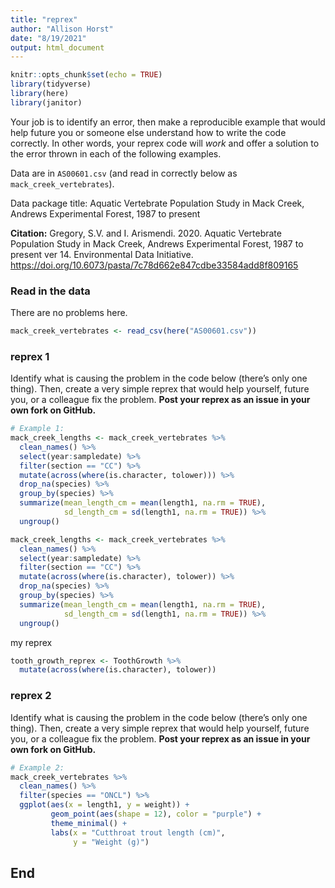 ```yaml
---
title: "reprex"
author: "Allison Horst"
date: "8/19/2021"
output: html_document
---
```


```r
knitr::opts_chunk$set(echo = TRUE)
library(tidyverse)
library(here)
library(janitor)
```

Your job is to identify an error, then make a reproducible example that would help future you or someone else understand how to write the code correctly. In other words, your reprex code will *work* and offer a solution to the error thrown in each of the following examples.

Data are in `AS00601.csv` (and read in correctly below as `mack_creek_vertebrates`).

Data package title: Aquatic Vertebrate Population Study in Mack Creek, Andrews Experimental Forest, 1987 to present

**Citation:** Gregory, S.V. and I. Arismendi. 2020. Aquatic Vertebrate Population Study in Mack Creek, Andrews Experimental Forest, 1987 to present ver 14. Environmental Data Initiative. <https://doi.org/10.6073/pasta/7c78d662e847cdbe33584add8f809165>

### Read in the data

There are no problems here.

```r
mack_creek_vertebrates <- read_csv(here("AS00601.csv"))
```

### reprex 1

Identify what is causing the problem in the code below (there's only one thing). Then, create a very simple reprex that would help yourself, future you, or a colleague fix the problem. **Post your reprex as an issue in your own fork on GitHub.**

```r
# Example 1: 
mack_creek_lengths <- mack_creek_vertebrates %>%
  clean_names() %>%
  select(year:sampledate) %>%
  filter(section == "CC") %>%
  mutate(across(where(is.character, tolower))) %>%
  drop_na(species) %>%
  group_by(species) %>%
  summarize(mean_length_cm = mean(length1, na.rm = TRUE),
            sd_length_cm = sd(length1, na.rm = TRUE)) %>%
  ungroup()
```

```r
mack_creek_lengths <- mack_creek_vertebrates %>%
  clean_names() %>%
  select(year:sampledate) %>%
  filter(section == "CC") %>%
  mutate(across(where(is.character), tolower)) %>%
  drop_na(species) %>%
  group_by(species) %>%
  summarize(mean_length_cm = mean(length1, na.rm = TRUE),
            sd_length_cm = sd(length1, na.rm = TRUE)) %>%
  ungroup()
```

my reprex

```r
tooth_growth_reprex <- ToothGrowth %>% 
  mutate(across(where(is.character), tolower))
```

### reprex 2

Identify what is causing the problem in the code below (there's only one thing). Then, create a very simple reprex that would help yourself, future you, or a colleague fix the problem. **Post your reprex as an issue in your own fork on GitHub.**

```r
# Example 2:
mack_creek_vertebrates %>% 
  clean_names() %>% 
  filter(species == "ONCL") %>% 
  ggplot(aes(x = length1, y = weight)) +
         geom_point(aes(shape = 12), color = "purple") +
         theme_minimal() +
         labs(x = "Cutthroat trout length (cm)",
              y = "Weight (g)")
```

## End
